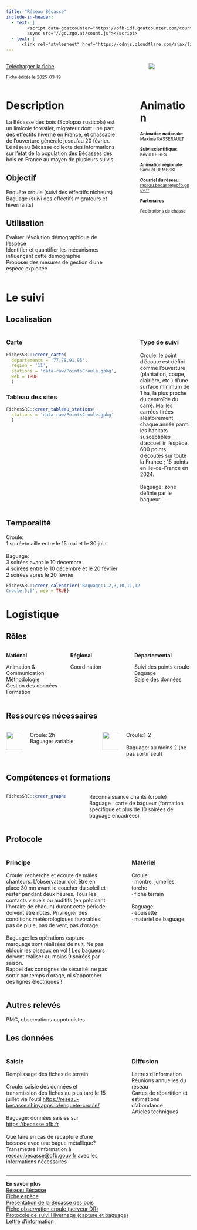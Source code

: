 ```yaml
---
title: "Réseau Bécasse"
include-in-header:
  - text: |
        <script data-goatcounter="https://ofb-idf.goatcounter.com/count"
        async src="//gc.zgo.at/count.js"></script>
  - text: |
      <link rel="stylesheet" href="https://cdnjs.cloudflare.com/ajax/libs/font-awesome/6.0.0-beta3/css/all.min.css">
---
```


:::::::::::::: {.columns}
::: {.column width="70%"}
<a href="becasse.xlsx" class="btn btn-primary" download>
  <i class="fas fa-file-arrow-down"></i> Télécharger la fiche
</a>

<small>Fiche éditée le 2025-03-19</small>

:::
::: {.column width="5%"}
:::
::: {.column width="25%"}
<img src="https://becasse.ofb.fr/style/images/logo_becasse.jpg" style="max-width:100%; max-height:150px; ">

:::
::::::::::::::


:::::::::::::: {.columns}
::: {.column width="65%"}
# Description

La Bécasse des bois (Scolopax rusticola) est un limicole forestier, migrateur dont une part des effectifs hiverne en France, et chassable de l'ouverture générale jusqu'au 20 février. Le réseau Bécasse collecte des informations sur l’état de la population des Bécasses des bois en France au moyen de plusieurs suivis.


## Objectif

Enquête croule (suivi des effectifs nicheurs)<br>Baguage (suivi des effectifs migrateurs et hivernants)

## Utilisation

Evaluer l’évolution démographique de l’espèce<br>Identifier et quantifier les mécanismes influençant cette démographie<br>Proposer des mesures de gestion d'une espèce exploitée
:::
::: {.column width="5%"}
:::
::: {.column width="30%"}
# Animation
<small>
<b>Animation nationale</b>:<br>Maxime PASSERAULT<br><br><b>Suivi scientifique</b>:<br>Kévin LE REST<br><br><b>Animation régionale</b>:<br>Samuel DEMBSKI<br><br><b>Courriel du réseau</b>:<br><a href='mailto:reseau.becasse@ofb.gouv.fr'>reseau.becasse@ofb.gouv.fr</a>

<b>Partenaires</b>

Fédérations de chasse
</small>
:::
::::::::::::::

# Le suivi

## Localisation
:::::::::::::: {.columns}
::: {.column width="67%"}

::: panel-tabset
### Carte
```r
FichesSRC::creer_carte(
  departements = '77,78,91,95',
  region = '11',
  stations = 'data-raw/PointsCroule.gpkg',
  web = TRUE
  )
```

### Tableau des sites
```r
FichesSRC::creer_tableau_stations(
  stations = 'data-raw/PointsCroule.gpkg'
  )
```

:::

:::
:::{.column width="3%"}
:::
:::{.column width="30%"}
### Type de suivi
Croule: le point d’écoute est défini comme l’ouverture (plantation, coupe, clairière, etc.) d’une surface minimum de 1 ha, la plus proche du centroïde du carré. Mailles carrées tirées aléatoirement chaque année parmi les habitats susceptibles d'accueillir l'espèce. 600 points d'écoutes sur toute la France ; 15 points en Ile-de-France en 2024.<br><br>Baguage: zone définie par le bagueur.
:::
::::::::::::::
## Temporalité
Croule: <br>1 soirée/maille entre le 15 mai et le 30 juin<br><br>Baguage:<br>3 soirées avant le 10 décembre<br>4 soirées entre le 10 décembre et le 20 février<br>2 soirées après le 20 février


```r
FichesSRC::creer_calendrier('Baguage:1,2,3,10,11,12
Croule:5,6', web = TRUE)
```


# Logistique

## Rôles
:::::::::::::: {.columns}
::: {.column width="33%"}
<b>National</b>

Animation & Communication<br>Méthodologie<br>Gestion des données<br>Formation
:::
::: {.column width="33%"}
<b>Régional</b>

Coordination
:::
::: {.column width="33%"}
<b>Départemental</b>

Suivi des points croule<br>Baguage<br>Saisie des données
:::
::::::::::::::

## Ressources nécessaires

:::::::::::::: {.columns}
::: {.column width="10%"}
<img src="www/history.png" height="50">
:::
::: {.column width="40%"}
  Croule: 2h<br>Baguage: variable
:::
::: {.column width="10%"}
<img src="www/standing-up-man.png" height="50">
:::
::: {.column width="40%"}
  Croule:1-2<br><br>Baguage: au moins 2 (ne pas sortir seul)
:::
::::::::::::::


## Compétences et formations

:::::::::::::: {.columns}
::: {.column width="35%"}

```r
FichesSRC::creer_graphe_expertise('Maitrise')
```


:::
::: {.column width="5%"}
:::
::: {.column width="60%"}
Reconnaissance chants (croule)<br>Baguage : carte de bagueur (formation spécifique et plus de 10 soirées de baguage encadrées)
:::
::::::::::::::


## Protocole
:::::::::::::: {.columns}
::: {.column width="60%"}
### Principe

Croule: recherche et écoute de mâles chanteurs. L'observateur doit être en place 30 mn avant le coucher du soleil et rester pendant deux heures. Tous les contacts visuels ou auditifs (en précisant l'horaire de chacun) durant cette période doivent être notés. Privilégier des conditions météorologiques favorables: pas de pluie, pas de vent, pas d'orage.<br><br>Baguage: les opérations capture-marquage sont réalisées de nuit. Ne pas éblouir les oiseaux en vol ! Les bagueurs doivent réaliser au moins 9 soirées par saison.<br>Rappel des consignes de sécurité: ne pas sortir par temps d'orage, ni s'apporcher des lignes électriques !
:::
::: {.column width="5%"}
:::
::: {.column width="35%"}
### Matériel

Croule:<br>∙ montre, jumelles, torche<br>∙ fiche terrain<br><br>Baguage:<br>∙ épuisette<br>∙ matériel de baguage
:::
::::::::::::::

## Autres relevés  
PMC, observations oppotunistes

## Les données

:::::::::::::: {.columns}
::: {.column width="60%"}
### Saisie

Remplissage des fiches de terrain<br><br>Croule: saisie des données et transmission des fiches au plus tard le 15 juillet via l'outil <a href='https://reseau-becasse.shinyapps.io/enquete-croule/'>https://reseau-becasse.shinyapps.io/enquete-croule/</a><br><br>Baguage: données saisies sur <a href='https://becasse.ofb.fr'>https://becasse.ofb.fr</a><br><br>Que faire en cas de recapture d'une bécasse avec une bague métallique? Transmettre l'information à <a href='mailto:reseau.becasse@ofb.gouv.fr'>reseau.becasse@ofb.gouv.fr</a> avec les informations nécessaires
:::
::: {.column width="5%"}
:::
::: {.column width="35%"}
### Diffusion

Lettres d'information<br>Réunions annuelles du réseau<br>Cartes de répartition et estimations d'abondance<br>Articles techniques
:::
::::::::::::::

<hr>

<div class="card">
  <b>En savoir plus</b><br>
  <a href="https://professionnels.ofb.fr/fr/reseau-becasse">Réseau Bécasse</a><br>
  <a href="https://professionnels.ofb.fr/fr/doc-fiches-especes/becasse-bois-scolopax-rusticola">Fiche espèce</a><br>
  <a href="https://inpn.mnhn.fr/docs/cahab/fiches/Becasse-desbois.pdf">Présentation de la Bécasse des bois</a><br>
  <a href="\\ad.intra\dfs\COMMUNS\REGIONS\IDF\DR\05_CONNAISSANCE\Bécasse\01_Documentation\fiche_observation_croule.pdf">Fiche observation croule (serveur DR)</a><br>
  <a href="https://drive.google.com/file/d/1PqClJnFQb2zpZGFF9P2s93YpivuMclmu/view">Protocole de suivi Hivernage (capture et baguage)</a><br>
  <a href="https://professionnels.ofb.fr/fr/node/1273">Lettre d'information</a><br>
</div>
